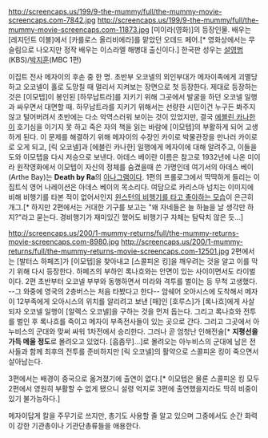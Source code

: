 http://screencaps.us/199/9-the-mummy/full/the-mummy-movie-screencaps.com-7842.jpg
http://screencaps.us/199/9-the-mummy/full/the-mummy-movie-screencaps.com-11873.jpg
[미이라(영화)]의 등장인물. 배우는 [레지던트 이블]에서 [카를로스 올리비에라]를 맡았던 오데드 페어.[* 영화상에서는 무슬림으로 나오지만 정작 배우는 이스라엘 해병대 출신이다.] 한국판 성우는 [[설영범]](KBS)/[[박조호|박지훈]](MBC 1편) 

이집트 전사 메자이의 후손 중 한 명. 초반부 오코넬의 외인부대가 메자이족에게 괴멸당하고 오코넬이 홀로 도망칠 때 멀리서 지켜보는 장면으로 첫 등장한다. 제대로 등장하는 것은 [이모텝]이 봉인된 [하무납트라]를 지키기 위해 그곳에서 발굴을 하던 오코넬 일행과 싸우면서 대면할 때. 하무납트라를 지키기 위해서는 선량한 시민이건 누구든 봐주지 않고 털어버려서 초반에는 다소 악역스러워 보이는 것이 있었지만, 결국 [[에블린 카나한]]이 호기심을 이기지 못 하고 죽은 자의 책을 읽는 바람에 [이모텝]의 부활하게 되어 고생하게 된다. 이 문제를 해결하기 위해 메자이의 수장인 카이로 박물관장을 만나러 카이로로 오게 되고, [릭 오코넬]과 [에블린 카나한] 일행에게 메자이에 대해 알려주고, 이들을 도와 이모텝을 다시 저승으로 보낸다.
아데스 베이란 이름은 참고로 1932년에 나온 미이라 원작영화에서 이모텝이 자신의 정체를 숨겼을때 쓴 가명인데 여기서의 아데스 베이(Arthe Bay)는 '''Death by Ra'''의 [[아나그램]]이다. 1편의 프롤로그에서 딱딱하게 들리는 이집트식 영어 나레이션은 아데스 베이의 목소리다. 여담으로 카리스마 넘치는 이미지에 비해 비행기를 타본 적이 없어서인지 [http://screencaps.us/199/9-the-mummy/full/the-mummy-movie-screencaps.com-10859.jpg 윈스턴의 비행기를 타고 좋아하는 모습]이 은근히 개그.[* 하지만 2편에서는 거대한 기구를 보고는 "왜 자네들은 늘 하늘을 날 생각만 하지?"라고 묻는다. 경비행기가 재미있긴 했어도 비행기구 자체는 탐탁치 않은 듯...]

http://screencaps.us/200/1-mummy-returns/full/the-mummy-returns-movie-screencaps.com-8980.jpg
http://screencaps.us/200/1-mummy-returns/full/the-mummy-returns-movie-screencaps.com-12501.jpg
2편에서는 [발터스 하페즈]가 [이모텝]을 찾아내고 [스콜피온 킹]을 깨우려는 것을 알고 이를 막기 위해 다시 등장한다. 하페즈의 부하인 록나흐와는 안면이 있는 사이이면서도 라이벌이다. 2편 초반부터 오코넬 부부와 동행하면서 미라와 격투를 벌이는 등 무척 고생했다. --그 와중에 영국의 2층버스는 처음 타봤다고 한다-- 암쉐어 오아시스에 도착해서 메자이 12부족에게 오아시스의 위치를 알리려고 보낸 [매]인 [호루스]가 [록나흐]에게 사살되자 오코넬 일행이 [알렉스 오코넬]을 구하는 것을 먼저 돕는다. 그리고 록나흐와 전투를 벌인 후 록나흐를 죽이고 메자이 부족전사들이 있는 곳으로 간다. 그리고 그곳에서 아누비스의 군대와 맞써 싸워 1차전에서 승리한다. 그러나 곧 엄청난 인해전술[* '''지평선을 가득 메울 정도'''로 몰려오고 있었다. [흠좀무]...]로 몰려오는 아누비스의 군대에 남은 전사들과 함께 최후의 전투를 준비하지만 [릭 오코넬]의 활약으로 스콜피온 킹이 죽으면서 살아남는다.

3편에서는 배경이 중국으로 옮겨졌기에 출연이 없다.[* 이모텝은 물론 스콜피온 킹 모두 2편에서 영원히 부활할 수 없게 됐으니 설령 억지로 3편에 출연했을지라도 딱히 비중이 있기 불가능하다.]

메자이답게 칼을 주무기로 쓰지만, 총기도 사용할 줄 알고 있으며 그중에서도 순간 화력이 강한 기관총이나 기관단총류들을 애용한다. 

